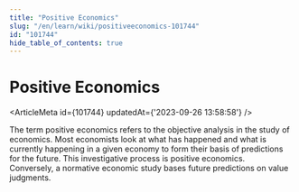 ```yaml
---
title: "Positive Economics"
slug: "/en/learn/wiki/positiveeconomics-101744"
id: "101744"
hide_table_of_contents: true
---
```



# Positive Economics

<ArticleMeta id={101744} updatedAt={'2023-09-26 13:58:58'} />
<div className='border-solid border-b border-t-0 my-4 border-[var(--ifm-color-gray-300)]' />

The term positive economics refers to the objective analysis in the study of economics. Most economists look at what has happened and what is currently happening in a given economy to form their basis of predictions for the future. This investigative process is positive economics. Conversely, a normative economic study bases future predictions on value judgments.
